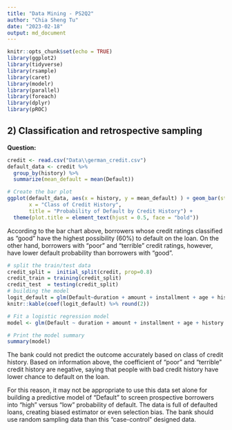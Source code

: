 ```yaml
---
title: "Data Mining - PS2Q2"
author: "Chia Sheng Tu"
date: "2023-02-18"
output: md_document
---
```


```r
knitr::opts_chunk$set(echo = TRUE)
library(ggplot2)
library(tidyverse)
library(rsample)
library(caret)
library(modelr)
library(parallel)
library(foreach)
library(dplyr)
library(pROC)
```
## 2) Classification and retrospective sampling
**Question:**
```r
credit <- read.csv("Data\\german_credit.csv")
default_data <- credit %>%
  group_by(history) %>%
  summarize(mean_default = mean(Default))

# Create the bar plot
ggplot(default_data, aes(x = history, y = mean_default) ) + geom_bar(stat = "identity") + labs(y = "Probability of Default", 
       x = "Class of Credit History",
       title = "Probability of Default by Credit History") + 
  theme(plot.title = element_text(hjust = 0.5, face = "bold"))


```


According to the bar chart above, borrowers whose credit ratings classified as “good” have the highest possibility (60%) to default on the loan. On the other hand, borrowers with “poor” and “terrible” credit ratings, however, have lower default probability than borrowers with “good”.


```r
# split the train/test data
credit_split =  initial_split(credit, prop=0.8)
credit_train = training(credit_split)
credit_test  = testing(credit_split)
# building the model 
logit_default = glm(Default~duration + amount + installment + age + history + purpose + foreign, data = credit_train, family = binomial)
knitr::kable(coef(logit_default) %>% round(2))

# Fit a logistic regression model
model <- glm(Default ~ duration + amount + installment + age + history + purpose + foreign, data = credit_train, family = binomial)

# Print the model summary
summary(model)

```

The bank could not predict the outcome accurately based on class of credit history. Based on information above, the coefficient of "poor" and "terrible" credit history are negative, saying that people with bad credit history have lower chance to default on the loan.  

For this reason, it may not be appropriate to use this data set alone for building a predictive model of "Default" to screen prospective borrowers into "high" versus "low" probability of default. The data is full of defaulted loans, creating biased estimator or even selection bias. The bank should use random sampling data than this "case-control" designed data.


